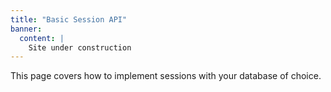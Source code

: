 ```yaml
---
title: "Basic Session API"
banner:
  content: |
    Site under construction
---
```



This page covers how to implement sessions with your database of choice.

<CardGrid>
  <LinkCard
    title="Drizzle ORM"
    href="/lucia-next-docs-starlight/sessions/basic-api/drizzle-orm"
  />
  <LinkCard
    title="Redis"
    href="/lucia-next-docs-starlight/sessions/basic-api/redis"
  />
  <LinkCard
    title="Prisma"
    href="/lucia-next-docs-starlight/sessions/basic-api/prisma"
  />
  <LinkCard
    title="MySQL"
    href="/lucia-next-docs-starlight/sessions/basic-api/mysql"
  />
  <LinkCard
    title="PostgreSQL"
    href="/lucia-next-docs-starlight/sessions/basic-api/postgresql"
  />
  <LinkCard
    title="SQLite"
    href="/lucia-next-docs-starlight/sessions/basic-api/sqlite"
  />
</CardGrid>
